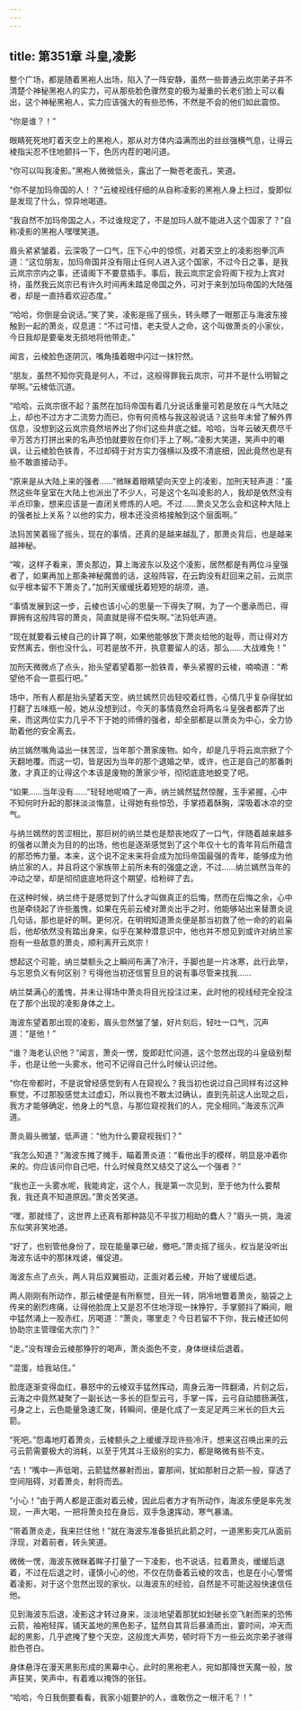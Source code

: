 ```yaml
---
---
---
```

title: 第351章 斗皇,凌影
---



整个广场，都是随着黑袍人出场，陷入了一阵安静，虽然一些普通云岚宗弟子并不清楚个神秘黑袍人的实力，可从那些脸色骤然变的极为凝重的长老们脸上可以看出，这个神秘黑袍人，实力应该强大的有些恐怖，不然是不会的他们如此震惊。

“你是谁？！”

眼睛死死地盯着天空上的黑袍人，那从对方体内溢满而出的丝丝强横气息，让得云棱指尖忍不住地颤抖一下，色厉内茬的喝问道。

“你可以叫我凌影。”黑袍人微微低头，露出了一黝苍老面孔，笑道。

“你不是加玛帝国的人！？”云棱视线仔细的从自称凌影的黑袍人身上扫过，旋即似是发现了什么，惊异地喝道。

“我自然不加玛帝国之人，不过谁规定了，不是加玛人就不能进入这个国家了？”自称凌影的黑袍人嘿嘿笑道。

眉头紧紧皱着，云深吸了一口气，压下心中的惊慌，对着天空上的凌影抱拳沉声道：“这位朋友，加玛帝国并没有阻止任何人进入这个国家，不过今日之事，是我云岚宗宗内之事，还请阁下不要意插手。事后，我云岚宗定会将阁下视为上宾对待，虽然我云岚宗已有许久时间再未踏足帝国之外，可对于来到加玛帝国的大陆强者，却是一直持着欢迎态度。”

“哈哈，你倒是会说话。”笑了笑，凌影是摇了摇头，转头瞟了一眼那正与海波东接触到一起的萧炎，叹息道：“不过可惜，老夫受人之命，这个叫做萧炎的小家伙，今日我却是要毫发无损地将他带走。”

闻言，云棱脸色逐阴沉，嘴角搐着眼中闪过一抹狞然。

“朋友，虽然不知你究竟是何人，不过，这般得罪我云岚宗，可并不是什么明智之举啊。”云棱低沉道。

“哈哈，云岚宗很不起？虽然在加玛帝国有着几分说话重量可若是放在斗气大陆之上，却也不过方才二流势力而已，你有何资格与我这般说话？这些年未曾了解外界信息，没想到这云岚宗竟然培养出了你们这些井底之蛙。哈哈，当年云破天费尽千辛万苦方打拼出来的名声恐怕就要败在你们手上了啊。”凌影大笑道，笑声中的嘲讽，让云棱脸色铁青，不过却碍于对方实力强横以及摸不清底细，因此竟然也是有些不敢直接动手。

“原来是从大陆上来的强者……”微眯着眼睛望向天空上的凌影，加刑天轻声道：“虽然这些年皇室在大陆上也派出了不少人，可是这个名叫凌影的人，我却是依然没有半点印象，想来应该是一直闭关修炼的人吧。不过……萧炎又怎么会和这种大陆上的强者扯上关系？以他的实力，根本还没资格接触到这个层面啊。”

法犸苦笑着摇了摇头，现在的事情，还真的是越来越乱了，那萧炎背后，也是越来越神秘。

“唉，这样子看来，萧炎那边，算上海波东以及这个凌影，居然都是有两位斗皇强者了，如果再加上那条神秘魔兽的话，这般阵容，在云韵没有赶回来之前，云岚宗似乎根本留不下萧炎了。”加刑天缓缓抚着短短的胡须，道。

“事情发展到这一步，云棱也该小心的思量一下得失了啊，为了一个墨承而已，得罪拥有这般阵容的萧炎，简直就是得不偿失啊。”法犸低声道。

“现在就要看云棱自己的计算了啊，如果他能够放下萧炎给他的耻辱，而让得对方安然离去，倒也没什么，可若是放不开，执意要留人的话，那么……大战难免！”

加刑天微微点了点头，抬头望着望着那一脸铁青，拳头紧握的云棱，喃喃道：“希望他不会一意孤行吧。”

场中，所有人都是抬头望着天空，纳兰嫣然贝齿轻咬着红唇，心情几乎复杂得犹如打翻了五味瓶一般，她从没想到过，今天的事情竟然会将两名斗皇强者都弄了出来，而这两位实力几乎不下于她的师傅的强者，却全部都是以萧炎为中心，全力协助着他的安全离去。

纳兰嫣然嘴角溢出一抹苦涩，当年那个萧家废物。如今，却是几乎将云岚宗掀了个天翻地覆。而这一切，皆是因为当年的那个退婚之举，或许，也正是自己的那番刺激，才真正的让得这个本该是废物的萧家少爷，彻彻底底地蜕变了吧。

“如果……当年没有……”轻轻地呢喃了一声，纳兰嫣然猛然惊醒，玉手紧握，心中不知何时升起的那抹淡淡悔意，让得她有些惊恐，手掌捂着酥胸，深吸着冰凉的空气。

与纳兰嫣然的苦涩相比，那巨树的纳兰桀也是颓丧地叹了一口气，伴随着越来越多的强者以萧炎为目的的出场，他也是逐渐感觉到了这个年仅十七的青年背后所蕴含的那恐怖力量。本来，这个说不定未来将会成为加玛帝国最强的青年，能够成为他纳兰家的人，并且将这个家族带上前所未有的强盛之途，不过……纳兰嫣然当年的冲动之举，却是彻彻底底地将这个期望，给粉碎了去。

在这种时候，纳兰终于是感觉到了什么才叫做真正的后悔，然而在后悔之余，心中也是牵绕起了许些羞愧，如果在先前云棱对萧炎出手之时，他能够站出来替萧炎说几句话，那也是好的啊。更何况，在明明知道萧炎便是那当初救了他一命的的岩枭后，他却依然没有踏出身来，似乎在某种潜意识中，他也并不想见到或许对纳兰家抱有一些敌意的萧炎，顺利离开云岚宗！

想起这个可能，纳兰桀额头之上瞬间布满了冷汗，手脚也是一片冰寒，此行此举，与忘恩负义有何区别？亏得他当初还信誓旦旦的说有事尽管来找我……

纳兰桀满心的羞愧，并未让得场中萧炎将目光投注过来，此时他的视线经完全投注在了那个出现的凌影身体之上。

海波东望着那出现的凌影，眉头忽然皱了皱，好片刻后，轻吐一口气，沉声道：“是他！”

“谁？海老认识他？”闻言，萧炎一愣，旋即赶忙问道，这个忽然出现的斗皇级别帮手，也是让他一头雾水，他可不记得自己什么时候认识过他。

“你在帝都时，不是说曾经感觉到有人在窥视么？我当初也说过自己同样有过这种察觉，不过那股感觉太过虚幻，所以我也不敢太过确认，直到先前这人出现之后，我方才能够确定，他身上的气息，与那位窥视我们的人，完全相同。”海波东沉声道。

萧炎眉头微皱，低声道：“他为什么要窥视我们？”

“我怎么知道？”海波东摊了摊手，瞄着萧炎道：“看他出手的模样，明显是冲着你来的。你应该问你自己吧，什么时候竟然又结交了这么一个强者？”

“我也正一头雾水呢，我能肯定，这个人，我是第一次见到，至于他为什么要帮我，我还真不知道原因。”萧炎苦笑道。

“嘿，那就怪了，这世界上还真有那种路见不平拔刀相助的蠢人？”眉头一挑，海波东似笑非笑地道。

“好了，也别管他身份了，现在能量罩已破，撤吧。”萧炎摇了摇头，权当是没听出海波东话中的那抹戏谑，催促道。

海波东点了点头，两人背后双翼振动，正面对着云棱，开始了缓缓后退。

两人刚刚有所动作，那云棱便是有所察觉，目光一转，阴冷地瞥着萧炎，脑袋之上传来的剧烈疼痛，让得他脸庞上又是忍不住地浮现一抹狰狞，手掌颤抖了瞬间，眼中猛然涌上一股赤红，厉喝道：“萧炎，哪里走？今日若留不下你，我云棱还如何协助宗主管理偌大宗门？”

“走。”没有理会云棱那狰狞的喝声，萧炎面色不变，身体继续后退着。

“混蛋，给我站住。”

脸庞逐渐变得血红，暴怒中的云棱双手猛然挥动，周身云海一阵翻涌，片刻之后，云海之中竟然凝聚了一副长达一多长的巨型云弓，手掌一挥，云弓自动腊肠满弦，弓身之上，云色能量急速汇聚，转瞬间，便是化成了一支足足两三米长的巨大云箭。

“死吧。”怨毒地盯着萧炎，云棱额头之上缓缓浮现许些冷汗，想来这召唤出来的云弓云箭需要极大的消耗，以至于凭其斗王级别的实力，都是略微有些不支。

“去！”嘴中一声低喝，云箭猛然暴射而出，霎那间，犹如那射日之箭一般，穿透了空间阻碍，对着萧炎，射将而去。

“小心！”由于两人都是正面对着云棱，因此后者方才有所动作，海波东便是率先发现，一声大喝，一把将萧炎拉在身后，双手急速挥动，寒气暴涌。

“带着萧炎走，我来拦住他！”就在海波东准备抵抗此箭之时，一道黑影突兀从面前浮现，对着前者，转头笑道。

微微一愣，海波东微眯着眸子打量了一下凌影，也不说话，拉着萧炎，缓缓后退着，不过在后退之时，谨慎小心的他，不仅在防备着云棱的攻击，也是在小心警惕着凌影，对于这个忽然出现的家伙，以海波东的经验，自然是不可能这般快速信任他。

见到海波东后退，凌影这才转过身来，淡淡地望着那犹如划破长空飞射而来的恐怖云箭，袖袍轻挥，铺天盖地的黑色影子，猛然自其背后暴涌而出，霎时间，冲天而起的黑影，几乎遮掩了整个天空，这般庞大声势，顿时将下方一些云岚宗弟子骇得脸色苍白。

身体悬浮在漫天黑影形成的黑幕中心，此时的黑袍老人，宛如那降世天魔一般，放声狂笑，笑声中，有着难以掩饰的张狂。

“哈哈，今日我倒要看看，我家小姐要护的人，谁敢伤之一根汗毛？！”